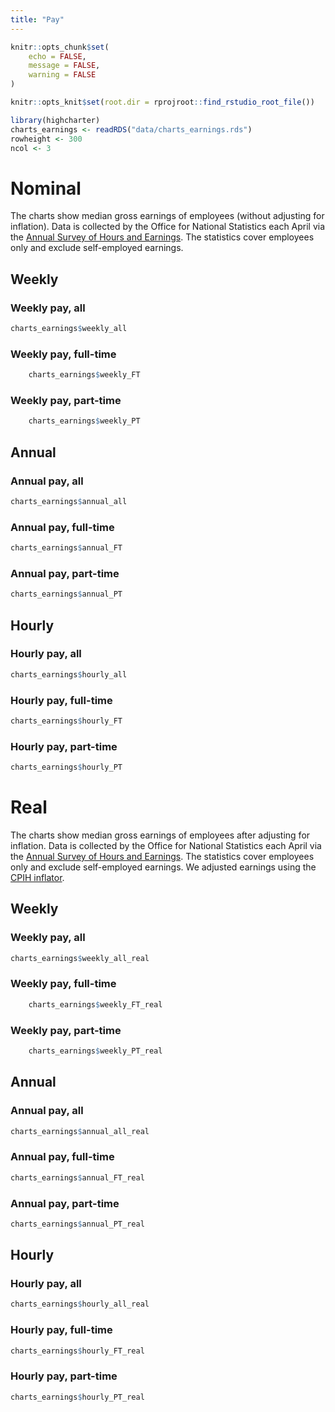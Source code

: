 ```yaml
---
title: "Pay"
---
```


```r

knitr::opts_chunk$set(
	echo = FALSE,
	message = FALSE,
	warning = FALSE
)

knitr::opts_knit$set(root.dir = rprojroot::find_rstudio_root_file())

```

```r
library(highcharter)
charts_earnings <- readRDS("data/charts_earnings.rds")
rowheight <- 300
ncol <- 3
```

# Nominal

The charts show median gross earnings of employees (without adjusting for inflation). Data is collected by the Office for National Statistics each April via the [Annual Survey of Hours and Earnings](https://www.ons.gov.uk/employmentandlabourmarket/peopleinwork/earningsandworkinghours/bulletins/annualsurveyofhoursandearnings/latest). The statistics cover employees only and exclude self-employed earnings.

## Weekly {data-height=300}

### Weekly pay, all

```r
charts_earnings$weekly_all
```

### Weekly pay, full-time

```r
    charts_earnings$weekly_FT
```

### Weekly pay, part-time

```r
    charts_earnings$weekly_PT
```


## Annual {data-height=300}

### Annual pay, all

```r
charts_earnings$annual_all
```

### Annual pay, full-time

```r
charts_earnings$annual_FT
```

### Annual pay, part-time

```r
charts_earnings$annual_PT
```

## Hourly {data-height=300}

### Hourly pay, all

```r
charts_earnings$hourly_all
```

### Hourly pay, full-time

```r
charts_earnings$hourly_FT
```

### Hourly pay, part-time

```r
charts_earnings$hourly_PT
```

# Real

The charts show median gross earnings of employees after adjusting for inflation. Data is collected by the Office for National Statistics each April via the [Annual Survey of Hours and Earnings](https://www.ons.gov.uk/employmentandlabourmarket/peopleinwork/earningsandworkinghours/bulletins/annualsurveyofhoursandearnings/latest). The statistics cover employees only and exclude self-employed earnings. We adjusted earnings using the [CPIH inflator](https://www.ons.gov.uk/economy/inflationandpriceindices/bulletins/consumerpriceinflation/latest#latest-movements-in-cpih-inflation).

## Weekly {data-height=300}

### Weekly pay, all

```r
charts_earnings$weekly_all_real
```

### Weekly pay, full-time

```r
    charts_earnings$weekly_FT_real
```

### Weekly pay, part-time

```r
    charts_earnings$weekly_PT_real
```


## Annual {data-height=300}

### Annual pay, all

```r
charts_earnings$annual_all_real
```

### Annual pay, full-time

```r
charts_earnings$annual_FT_real
```

### Annual pay, part-time

```r
charts_earnings$annual_PT_real
```

## Hourly {data-height=300}

### Hourly pay, all

```r
charts_earnings$hourly_all_real
```

### Hourly pay, full-time

```r
charts_earnings$hourly_FT_real
```

### Hourly pay, part-time

```r
charts_earnings$hourly_PT_real
```

